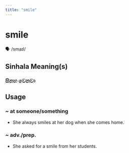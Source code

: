 ```yaml
---
title: "smile"
---
```


# smile

🗣️ /smaɪl/

## Sinhala Meaning(s)

### සිනහ වෙනවා

## Usage

### ~ at someone/something

- She always smiles at her dog when she comes home.


### ~ adv./prep.

- She asked for a smile from her students.

